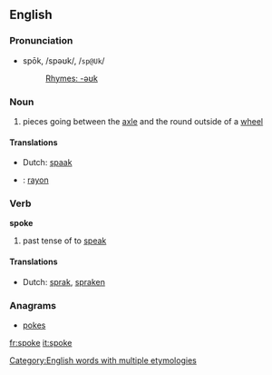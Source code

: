 ==English==

{{rank|idea|reached|appeared|461|spoke|strange|force|character}}

===Pronunciation===
*spōk, /spəʊk/, /<tt>sp@Uk</tt>/
*:[[Rhymes:English:-əʊk|Rhymes: -əʊk]]

=== Noun ===
{{en-noun-reg}}

# pieces going between the [[axle]] and the round outside of a [[wheel]]

==== Translations ====
*Dutch: [[spaak]] {{f}}
*{{fr}}: [[rayon]]

=== Verb ===
'''spoke'''

# past tense of to [[speak]]

====Translations====
*Dutch: [[sprak]], [[spraken]]

===Anagrams===
*[[pokes]]

[[Category:English words with multiple etymologies]]

[[fr:spoke]]
[[it:spoke]]